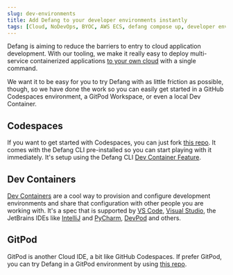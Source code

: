 ```yaml
---
slug: dev-environments
title: Add Defang to your developer environments instantly
tags: [Cloud, NoDevOps, BYOC, AWS ECS, defang compose up, developer environments, Cloud IDEs, CDE]
---
```


Defang is aiming to reduce the barriers to entry to cloud application development. With our tooling, we make it really easy to deploy multi-service containerized applications [to your own cloud](https://docs.defang.io/docs/concepts/defang-byoc) with a single command.

We want it to be easy for you to try Defang with as little friction as possible, though, so we have done the work so you can easily get started in a GitHub Codespaces environment, a GitPod Workspace, or even a local Dev Container.

## Codespaces

If you want to get started with Codespaces, you can just fork [this repo](https://github.com/defang-io/github-codespace). It comes with the Defang CLI pre-installed so you can start playing with it immediately. It's setup using the Defang CLI [Dev Container Feature](https://github.com/defang-io/devcontainer-feature/pkgs/container/devcontainer-feature%2Fdefang-cli).

## Dev Containers

[Dev Containers](https://code.visualstudio.com/docs/devcontainers/containers) are a cool way to provision and configure development environments and share that configuration with other people you are working with. It's a spec that is supported by [VS Code](https://code.visualstudio.com/docs/devcontainers/containers), [Visual Studio](https://devblogs.microsoft.com/cppblog/dev-containers-for-c-in-visual-studio/), the JetBrains IDEs like [IntelliJ](https://www.jetbrains.com/help/idea/connect-to-devcontainer.html) and [PyCharm](https://www.jetbrains.com/help/pycharm/connect-to-devcontainer.html), [DevPod](https://devpod.sh/docs/developing-in-workspaces/devcontainer-json) and others.

## GitPod

GitPod is another Cloud IDE, a bit like GitHub Codespaces. If prefer GitPod, you can try Defang in a GitPod environment by using [this repo](https://github.com/defang-io/gitpod-workspace/tree/main).
